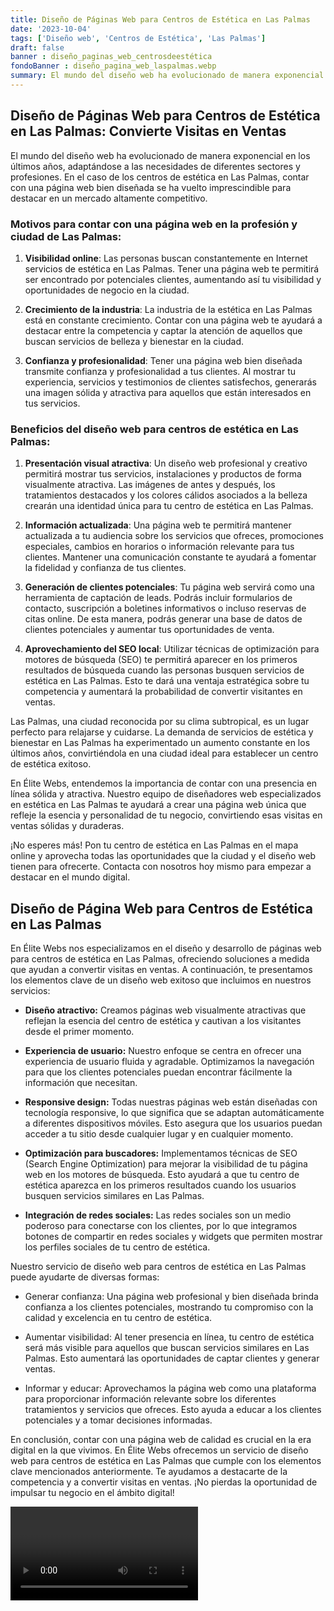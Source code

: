 ```yaml
---
title: Diseño de Páginas Web para Centros de Estética en Las Palmas
date: '2023-10-04'
tags: ['Diseño web', 'Centros de Estética', 'Las Palmas']
draft: false
banner : diseño_paginas_web_centrosdeestética
fondoBanner : diseño_pagina_web_laspalmas.webp
summary: El mundo del diseño web ha evolucionado de manera exponencial en los últimos años, adaptándose a las necesidades de diferentes sectores y profesiones. En el caso de los centros de estética en Las Palmas, contar con una página web bien diseñada se ha vuelto imprescindible para destacar en un mercado altamente competitivo.
---
```


## Diseño de Páginas Web para Centros de Estética en Las Palmas: Convierte Visitas en Ventas

El mundo del diseño web ha evolucionado de manera exponencial en los últimos años, adaptándose a las necesidades de diferentes sectores y profesiones. En el caso de los centros de estética en Las Palmas, contar con una página web bien diseñada se ha vuelto imprescindible para destacar en un mercado altamente competitivo.

### Motivos para contar con una página web en la profesión y ciudad de Las Palmas:

1. **Visibilidad online**: Las personas buscan constantemente en Internet servicios de estética en Las Palmas. Tener una página web te permitirá ser encontrado por potenciales clientes, aumentando así tu visibilidad y oportunidades de negocio en la ciudad.

2. **Crecimiento de la industria**: La industria de la estética en Las Palmas está en constante crecimiento. Contar con una página web te ayudará a destacar entre la competencia y captar la atención de aquellos que buscan servicios de belleza y bienestar en la ciudad.

3. **Confianza y profesionalidad**: Tener una página web bien diseñada transmite confianza y profesionalidad a tus clientes. Al mostrar tu experiencia, servicios y testimonios de clientes satisfechos, generarás una imagen sólida y atractiva para aquellos que están interesados en tus servicios.

### Beneficios del diseño web para centros de estética en Las Palmas:

1. **Presentación visual atractiva**: Un diseño web profesional y creativo permitirá mostrar tus servicios, instalaciones y productos de forma visualmente atractiva. Las imágenes de antes y después, los tratamientos destacados y los colores cálidos asociados a la belleza crearán una identidad única para tu centro de estética en Las Palmas.

2. **Información actualizada**: Una página web te permitirá mantener actualizada a tu audiencia sobre los servicios que ofreces, promociones especiales, cambios en horarios o información relevante para tus clientes. Mantener una comunicación constante te ayudará a fomentar la fidelidad y confianza de tus clientes.

3. **Generación de clientes potenciales**: Tu página web servirá como una herramienta de captación de leads. Podrás incluir formularios de contacto, suscripción a boletines informativos o incluso reservas de citas online. De esta manera, podrás generar una base de datos de clientes potenciales y aumentar tus oportunidades de venta.

4. **Aprovechamiento del SEO local**: Utilizar técnicas de optimización para motores de búsqueda (SEO) te permitirá aparecer en los primeros resultados de búsqueda cuando las personas busquen servicios de estética en Las Palmas. Esto te dará una ventaja estratégica sobre tu competencia y aumentará la probabilidad de convertir visitantes en ventas.

Las Palmas, una ciudad reconocida por su clima subtropical, es un lugar perfecto para relajarse y cuidarse. La demanda de servicios de estética y bienestar en Las Palmas ha experimentado un aumento constante en los últimos años, convirtiéndola en una ciudad ideal para establecer un centro de estética exitoso.

En Élite Webs, entendemos la importancia de contar con una presencia en línea sólida y atractiva. Nuestro equipo de diseñadores web especializados en estética en Las Palmas te ayudará a crear una página web única que refleje la esencia y personalidad de tu negocio, convirtiendo esas visitas en ventas sólidas y duraderas.

¡No esperes más! Pon tu centro de estética en Las Palmas en el mapa online y aprovecha todas las oportunidades que la ciudad y el diseño web tienen para ofrecerte. Contacta con nosotros hoy mismo para empezar a destacar en el mundo digital.

<GifSeo />

<Cta />

## Diseño de Página Web para Centros de Estética en Las Palmas

En Élite Webs nos especializamos en el diseño y desarrollo de páginas web para centros de estética en Las Palmas, ofreciendo soluciones a medida que ayudan a convertir visitas en ventas. A continuación, te presentamos los elementos clave de un diseño web exitoso que incluimos en nuestros servicios:

- **Diseño atractivo:** Creamos páginas web visualmente atractivas que reflejan la esencia del centro de estética y cautivan a los visitantes desde el primer momento.

- **Experiencia de usuario:** Nuestro enfoque se centra en ofrecer una experiencia de usuario fluida y agradable. Optimizamos la navegación para que los clientes potenciales puedan encontrar fácilmente la información que necesitan.

- **Responsive design:** Todas nuestras páginas web están diseñadas con tecnología responsive, lo que significa que se adaptan automáticamente a diferentes dispositivos móviles. Esto asegura que los usuarios puedan acceder a tu sitio desde cualquier lugar y en cualquier momento.

- **Optimización para buscadores:** Implementamos técnicas de SEO (Search Engine Optimization) para mejorar la visibilidad de tu página web en los motores de búsqueda. Esto ayudará a que tu centro de estética aparezca en los primeros resultados cuando los usuarios busquen servicios similares en Las Palmas.

- **Integración de redes sociales:** Las redes sociales son un medio poderoso para conectarse con los clientes, por lo que integramos botones de compartir en redes sociales y widgets que permiten mostrar los perfiles sociales de tu centro de estética.

Nuestro servicio de diseño web para centros de estética en Las Palmas puede ayudarte de diversas formas:

- Generar confianza: Una página web profesional y bien diseñada brinda confianza a los clientes potenciales, mostrando tu compromiso con la calidad y excelencia en tu centro de estética.

- Aumentar visibilidad: Al tener presencia en línea, tu centro de estética será más visible para aquellos que buscan servicios similares en Las Palmas. Esto aumentará las oportunidades de captar clientes y generar ventas.

- Informar y educar: Aprovechamos la página web como una plataforma para proporcionar información relevante sobre los diferentes tratamientos y servicios que ofreces. Esto ayuda a educar a los clientes potenciales y a tomar decisiones informadas.

En conclusión, contar con una página web de calidad es crucial en la era digital en la que vivimos. En Élite Webs ofrecemos un servicio de diseño web para centros de estética en Las Palmas que cumple con los elementos clave mencionados anteriormente. Te ayudamos a destacarte de la competencia y a convertir visitas en ventas. ¡No pierdas la oportunidad de impulsar tu negocio en el ámbito digital!

<Video />

<CtaBot job='Centros de Estética' city='Las Palmas'/>

<Gmaps query='Las Palmas+españa+maps' />